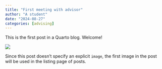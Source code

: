 ```yaml
---
title: "First meeting with advisor"
author: "A student"
date: "2024-08-27"
categories: [advising]
---
```


This is the first post in a Quarto blog. Welcome!

![](thumbnail.jpg)

Since this post doesn't specify an explicit `image`, the first image in the post will be used in the listing page of posts.

